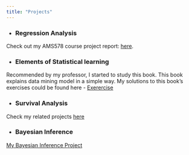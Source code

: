 ```yaml
---
title: "Projects"
---
```


* ### Regression Analysis

Check out my AMS578 course project report: [here](files/Project_Report.pdf).

* ### Elements of Statistical learning

Recommended by my professor, I started to study this book. This book explains data mining model in a simple way.
My solutions to this book's exercises could be found here
- [Exerercise](ESL.html)


* ### Survival Analysis

Check my related projects [here](https://github.com/Shengnany/Survival-Analysis)


* ### Bayesian Inference

[My Bayesian Inference Project](https://github.com/Shengnany/Bayesian-Inference)

